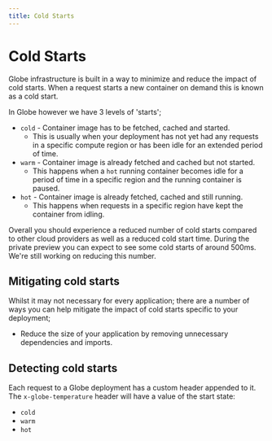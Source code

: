```yaml
---
title: Cold Starts
---
```


# Cold Starts

Globe infrastructure is built in a way to minimize and reduce the impact of cold starts. When a request starts a new container on demand this is known as a cold start.

In Globe however we have 3 levels of 'starts';

- `cold` - Container image has to be fetched, cached and started.
  - This is usually when your deployment has not yet had any requests in a specific compute region or has been idle for an extended period of time.
- `warm` - Container image is already fetched and cached but not started.
  - This happens when a `hot` running container becomes idle for a period of time in a specific region and the running container is paused.
- `hot` - Container image is already fetched, cached and still running.
  - This happens when requests in a specific region have kept the container from idling.

Overall you should experience a reduced number of cold starts compared to other cloud providers as well as a reduced cold start time. During the private preview you can expect to see some cold starts of around 500ms. We're still working on reducing this number.

## Mitigating cold starts

Whilst it may not necessary for every application; there are a number of ways you can help mitigate the impact of cold starts specific to your deployment;

- Reduce the size of your application by removing unnecessary dependencies and imports.

## Detecting cold starts

Each request to a Globe deployment has a custom header appended to it. The `x-globe-temperature` header will have a value of the start state:

- `cold`
- `warm`
- `hot`
